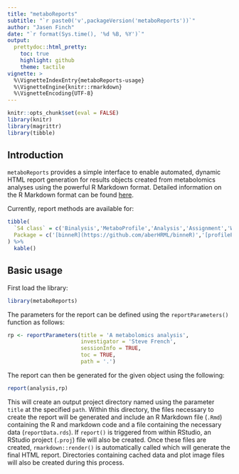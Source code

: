 ```yaml
---
title: "metaboReports"
subtitle: "`r paste0('v',packageVersion('metaboReports'))`"
author: "Jasen Finch"
date: "`r format(Sys.time(), '%d %B, %Y')`"
output: 
  prettydoc::html_pretty:
    toc: true
    highlight: github
    theme: tactile
vignette: >
  %\VignetteIndexEntry{metaboReports-usage}
  %\VignetteEngine{knitr::rmarkdown}
  %\VignetteEncoding{UTF-8}
---
```


```r
knitr::opts_chunk$set(eval = FALSE)
library(knitr)
library(magrittr)
library(tibble)
```

## Introduction

`metaboReports` provides a simple interface to enable automated, dynamic HTML report generation for results objects created from metabolomics analyses using the powerful R Markdown format.
Detailed information on the R Markdown format can be found [here](https://bookdown.org/yihui/rmarkdown/).

Currently, report methods are available for:

```r
tibble(
  `S4 class` = c('Binalysis','MetaboProfile','Analysis','Assignment','Workflow'),
  Package = c('[binneR](https://github.com/aberHRML/binneR)','[profilePro](https://github.com/jasenfinch/profilePro)','[metabolyseR](https://github.com/jasenfinch/metabolyseR)','[MFassign](https://github.com/jasenfinch/MFassign)','[metaboWorkflows](https://github.com/jasenfinch/metaboWorkflows)')
) %>%
  kable()
```

## Basic usage

First load the library:

```r
library(metaboReports)
```

The parameters for the report can be defined using the `reportParameters()` function as follows:

```r
rp <- reportParameters(title = 'A metabolomics analysis',
                       investigator = 'Steve French',
                       sessionInfo = TRUE,
                       toc = TRUE,
                       path = '.')
```

The report can then be generated for the given object using the following:

```r
report(analysis,rp)
```

This will create an output project directory named using the parameter `title` at the specified `path`.
Within this directory, the files necessary to create the report will be generated and include an R Markdown file (`.Rmd`) containing the R and markdown code and a file containing the necessary data (`reportData.rds`).
If `report()` is triggered from within RStudio, an RStudio project (`.proj`) file will also be created.
Once these files are created, `rmarkdown::render()` is automatically called which will generate the final HTML report.
Directories containing cached data and plot image files will also be created during this process.


